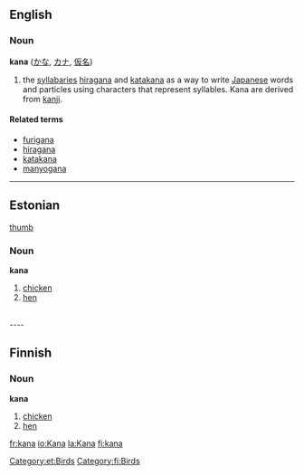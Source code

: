 ==English==
===Noun===
'''kana''' ([[かな]], [[カナ]], [[仮名]])

#the [[syllabary|syllabaries]] [[hiragana]] and [[katakana]] as a way to write [[Japanese]] words and particles using characters that represent syllables. Kana are derived from [[kanji]].

====Related terms====
*[[furigana]]
*[[hiragana]]
*[[katakana]]
*[[manyogana]]

----

==Estonian==
[[image:Chicken portrait.jpg|thumb]]

===Noun===
'''kana'''

# [[chicken]] 
# [[hen]]

[[Category:et:Birds]]

<br clear="all"/>
----

==Finnish==

===Noun===
'''kana'''

# [[chicken]] 
# [[hen]]

[[Category:fi:Birds]]

[[fr:kana]]
[[io:Kana]]
[[la:Kana]]
[[fi:kana]]